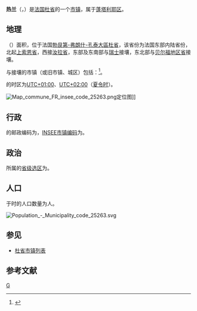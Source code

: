 {{noteTA|G1=法国地名}}
{{Infobox French commune}}
'''热兰'''（{{lang-fr|Gellin}}，{{IPA-fr|ʒɛlɛ̃}}）是[[法国|法国]][[杜省|杜省]]的一个[[市镇_(法国)|市镇]]，属于[[蓬塔利耶区|蓬塔利耶区]]。

== 地理 ==
{{PAGENAMEBASE}}（{{wikidata|property|linked|P625}}）面积{{wikidata|properties|P2046}}，位于法国[[勃艮第-弗朗什-孔泰大區|勃艮第-弗朗什-孔泰大區]][[杜省|杜省]]，该省份为法国东部内陆省份，北起[[上索恩省|上索恩省]]，西接[[汝拉省|汝拉省]]，东部及东南部与[[瑞士|瑞士]]接壤，东北部与[[贝尔福地区省|贝尔福地区省]]接壤。

与{{PAGENAMEBASE}}接壤的市镇（或旧市镇、城区）包括：{{Wikidata|properties|linked|P47}}<ref name="geo">{{Cite web|url=https://www.geoportail.gouv.fr/carte|title=Carte|accessdate=2020-03-22|author=Géoportail|language=fr|publisher=Géoportail|archive-date=2017-01-29|archive-url=https://web.archive.org/web/20170129154129/https://www.geoportail.gouv.fr/carte/|dead-url=no}}</ref>。

{{PAGENAMEBASE}}的时区为[[UTC+01:00|UTC+01:00]]、[[UTC+02:00|UTC+02:00]]（[[夏时制|夏令时]]）。

[[File:Map_commune_FR_insee_code_25263.png|thumb]]定位图]]{{Clear|left}}
== 行政 ==
{{PAGENAMEBASE}}的邮政编码为{{wikidata|properties|P281}}，[[法国国家统计与经济研究所|INSEE市镇编码]]为{{wikidata|properties|P374}}。

== 政治 ==
{{PAGENAMEBASE}}所属的[[縣_(法國)|省级选区]]为{{WikidataLink|{{wikidata|properties|raw|best||P7938}}}}。

== 人口 ==
{{PAGENAMEBASE}}于{{wikidata|qualifier|P1082|P585}}时的人口数量为{{wikidata|property|raw|P1082}}人。

[[File:Population_-_Municipality_code_25263.svg|thumb]]{{Clear|left}}
== 参见 ==
* [[杜省市镇列表|杜省市镇列表]]

== 参考文献 ==
{{reflist}}

{{杜省市鎮}}
[[Category:杜省市镇|G]]